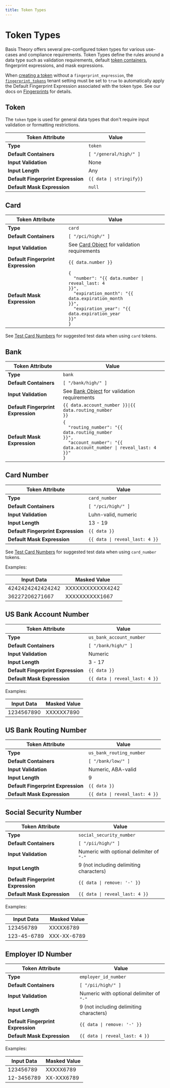 ```yaml
---
title: Token Types
---
```


# Token Types

Basis Theory offers several pre-configured token types for various use-cases and compliance requirements.
Token Types define the rules around a data type such as validation requirements, default
[token containers](/docs/concepts/what-are-containers),
fingerprint expressions, and mask expressions.

When [creating a token](/docs/api/tokens#create-token) without a `fingerprint_expression`, the
[`fingerprint_tokens`](/docs/api/tenants/#tenant-settings-object) tenant setting must be set to `true`
to automatically apply the Default Fingerprint Expression associated with the token type.
See our docs on [Fingerprints](/docs/expressions/fingerprints) for details.

## Token

The `token` type is used for general data types that don't require input validation or formatting restrictions.

| Token Attribute                    | Value                                   |
| ---------------------------------- | --------------------------------------- |
| **Type**                           | `token`                                 |
| **Default Containers**             | `[ "/general/high/" ]`                  |
| **Input Validation**               | None                                    |
| **Input Length**                   | Any                                     |
| **Default Fingerprint Expression** | <code>{{ data &#124; stringify}}</code> |
| **Default Mask Expression**        | `null`                                  |

## Card

| Token Attribute                    | Value                                                                                                                                                                                                                        |
| ---------------------------------- | ---------------------------------------------------------------------------------------------------------------------------------------------------------------------------------------------------------------------------- |
| **Type**                           | `card`                                                                                                                                                                                                                       |
| **Default Containers**             | `[ "/pci/high/" ]`                                                                                                                                                                                                           |
| **Input Validation**               | See [Card Object](/docs/api/tokens#card-object) for validation requirements                                                                                                                                       |
| **Default Fingerprint Expression** | `{{ data.number }}`                                                                                                                                                                                                          |
| **Default Mask Expression**        | <code>{<br/>&nbsp;&nbsp;"number": "{{ data.number &#124; reveal_last: 4 }}",<br/>&nbsp;&nbsp;"expiration_month": "{{ data.expiration_month }}",<br/>&nbsp;&nbsp;"expiration_year": "{{ data.expiration_year }}"<br/>}</code> |

See [Test Card Numbers](/docs/api/testing#card-numbers) for suggested test data when using `card` tokens.

## Bank

| Token Attribute                    | Value                                                                                                                                                                   |
| ---------------------------------- | ----------------------------------------------------------------------------------------------------------------------------------------------------------------------- |
| **Type**                           | `bank`                                                                                                                                                                  |
| **Default Containers**             | `[ "/bank/high/" ]`                                                                                                                                                     |
| **Input Validation**               | See [Bank Object](/docs/api/tokens#bank-object) for validation requirements                                                                                  |
| **Default Fingerprint Expression** | <code>{{ data.account_number }}&#124;{{ data.routing_number }}</code>                                                                                                   |
| **Default Mask Expression**        | <code>{<br/>&nbsp;&nbsp;"routing_number": "{{ data.routing_number }}",<br/>&nbsp;&nbsp;"account_number": "{{ data.account_number &#124; reveal_last: 4 }}"<br/>}</code> |

## Card Number

| Token Attribute                    | Value                                         |
| ---------------------------------- | --------------------------------------------- |
| **Type**                           | `card_number`                                 |
| **Default Containers**             | `[ "/pci/high/" ]`                            |
| **Input Validation**               | Luhn-valid, numeric                           |
| **Input Length**                   | 13 - 19                                       |
| **Default Fingerprint Expression** | `{{ data }}`                                  |
| **Default Mask Expression**        | <code>{{ data &#124; reveal_last: 4 }}</code> |

See [Test Card Numbers](/docs/api/testing#card-numbers) for suggested test data when using `card_number` tokens.

Examples:

| Input Data       | Masked Value     |
| ---------------- | ---------------- |
| 4242424242424242 | XXXXXXXXXXXX4242 |
| 36227206271667   | XXXXXXXXXX1667   |

## US Bank Account Number

| Token Attribute                    | Value                                         |
| ---------------------------------- | --------------------------------------------- |
| **Type**                           | `us_bank_account_number`                      |
| **Default Containers**             | `[ "/bank/high/" ]`                           |
| **Input Validation**               | Numeric                                       |
| **Input Length**                   | 3 - 17                                        |
| **Default Fingerprint Expression** | `{{ data }}`                                  |
| **Default Mask Expression**        | <code>{{ data &#124; reveal_last: 4 }}</code> |

Examples:

| Input Data | Masked Value |
| ---------- | ------------ |
| 1234567890 | XXXXXX7890   |

## US Bank Routing Number

| Token Attribute                    | Value                                         |
| ---------------------------------- | --------------------------------------------- |
| **Type**                           | `us_bank_routing_number`                      |
| **Default Containers**             | `[ "/bank/low/" ]`                            |
| **Input Validation**               | Numeric, ABA-valid                            |
| **Input Length**                   | 9                                             |
| **Default Fingerprint Expression** | `{{ data }}`                                  |
| **Default Mask Expression**        | <code>{{ data &#124; reveal_last: 4 }}</code> |

## Social Security Number

| Token Attribute                    | Value                                         |
| ---------------------------------- | --------------------------------------------- |
| **Type**                           | `social_security_number`                      |
| **Default Containers**             | `[ "/pii/high/" ]`                            |
| **Input Validation**               | Numeric with optional delimiter of `"-"`      |
| **Input Length**                   | 9 (not including delimiting characters)       |
| **Default Fingerprint Expression** | <code>{{ data &#124; remove: '-' }}</code>    |
| **Default Mask Expression**        | <code>{{ data &#124; reveal_last: 4 }}</code> |

Examples:

| Input Data  | Masked Value |
| ----------- | ------------ |
| 123456789   | XXXXX6789    |
| 123-45-6789 | XXX-XX-6789  |

## Employer ID Number

| Token Attribute                    | Value                                         |
| ---------------------------------- | --------------------------------------------- |
| **Type**                           | `employer_id_number`                          |
| **Default Containers**             | `[ "/pii/high/" ]`                            |
| **Input Validation**               | Numeric with optional delimiter of `"-"`      |
| **Input Length**                   | 9 (not including delimiting characters)       |
| **Default Fingerprint Expression** | <code>{{ data &#124; remove: '-' }}</code>    |
| **Default Mask Expression**        | <code>{{ data &#124; reveal_last: 4 }}</code> |

Examples:

| Input Data | Masked Value |
| ---------- | ------------ |
| 123456789  | XXXXX6789    |
| 12-3456789 | XX-XXX6789   |
